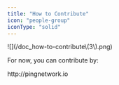 ```yaml
---
title: "How to Contribute"
icon: "people-group"
iconType: "solid"
---
```


<Frame as="div">
  ![](/doc_how-to-contribute\(3\).png)
</Frame>

For now, you can contribute by:

<Steps>
  <Step title="Being an active member of the Ping’s community on X and Discord" />

  <Step title="Create quality content about Ping and share it on social media platforms" />

  <Step title="Invite friends to join the waitlist">
    http://pingnetwork.io
  </Step>
</Steps>
